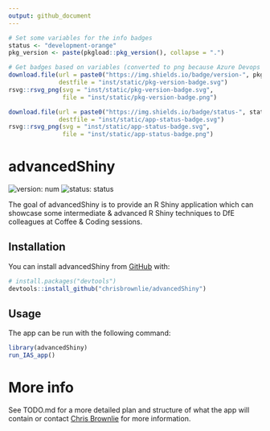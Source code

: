```yaml
---
output: github_document
---
```


<!-- README.md is generated from README.Rmd. Please edit that file -->

```r
# Set some variables for the info badges
status <- "development-orange"
pkg_version <- paste(pkgload::pkg_version(), collapse = ".")

# Get badges based on variables (converted to png because Azure Devops doesn't render SVG)
download.file(url = paste0("https://img.shields.io/badge/version-", pkg_version, "-blue.svg"),
              destfile = "inst/static/pkg-version-badge.svg")
rsvg::rsvg_png(svg = "inst/static/pkg-version-badge.svg",
               file = "inst/static/pkg-version-badge.png")

download.file(url = paste0("https://img.shields.io/badge/status-", status, ".svg"),
              destfile = "inst/static/app-status-badge.svg")
rsvg::rsvg_png(svg = "inst/static/app-status-badge.svg",
               file = "inst/static/app-status-badge.png")
```

# advancedShiny

<!-- badges: start -->
![version: num](inst/static/pkg-version-badge.png)
![status: status](inst/static/app-status-badge.png)
<!-- badges: end -->

The goal of advancedShiny is to provide an R Shiny application which can showcase some intermediate & advanced R Shiny techniques to DfE colleagues at Coffee & Coding sessions.

## Installation

You can install advancedShiny from [GitHub](https://github.com/chrisbrownlie/advancedShiny) with:

``` r
# install.packages("devtools")
devtools::install_github("chrisbrownlie/advancedShiny")
```
## Usage

The app can be run with the following command:

```r
library(advancedShiny)
run_IAS_app()
```

# More info
See TODO.md for a more detailed plan and structure of what the app will contain or contact [Chris Brownlie](mailto:chris.brownlie@hotmail.co.uk) for more information.
